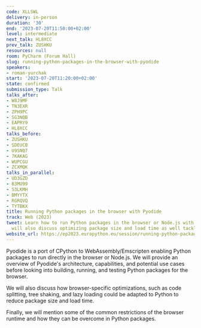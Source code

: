 ```yaml
---
code: XLLSWL
delivery: in-person
duration: '30'
end: '2023-07-20T11:50:00+02:00'
level: intermediate
next_talk: HL8XCC
prev_talk: ZUSHKU
resources: null
room: PyCharm (Forum Hall)
slug: running-python-packages-in-the-browser-with-pyodide
speakers:
- roman-yurchak
start: '2023-07-20T11:20:00+02:00'
state: confirmed
submission_type: Talk
talks_after:
- W8J9MF
- TN3EXR
- ZPH9PC
- SG3NQB
- EAPRY9
- HL8XCC
talks_before:
- ZUSHKU
- SDEUCB
- U9SNQ7
- 7KAKAG
- WUPCGU
- ZCXMQK
talks_in_parallel:
- UD3GZD
- B3MU99
- S3LKMH
- BMYYTX
- RGRQVQ
- TYTBKX
title: Running Python packages in the browser with Pyodide
track: Web (2023)
tweet: Learn how to run Python packages in the browser or Node.js with @pyodide. We
  will also discuss optimizing package size and load time as well tackle browser restrictions.
website_url: https://ep2023.europython.eu/session/running-python-packages-in-the-browser-with-pyodide
---
```


Pyodide is a port of CPython to WebAssembly/Emscripten enabling Python packages to run directly in the browser or Node.js. We will provide an overview of Pyodide's architecture, capabilities, and potential use cases before looking into building, running, and testing Python packages for the browser.

We will also discuss how browser-specific optimizations, such as code splitting, tree shaking, and lazy loading could be adapted to Python to reduce package size and load time.

Finally, we will mention some of the common restrictions of the browser runtime and how they can be overcome in Python packages.
